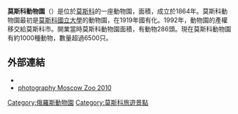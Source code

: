 {{Infobox zoo
|zoo_name=Moscow Zoo
|image=Moscow 05-2017 img25 Zoo main entrance.jpg
|image_caption=莫斯科動物園入口
|logo=
|logo_width=
|logo_caption=
|date_opened=1864<ref name="worldwalk"/>
|location=[[俄羅斯|俄羅斯]][[動物園|動物園]]
|coordinates={{Coord|55|45|43|N|37|34|38|E|region:RU_type:landmark|display=it}}
|area={{Convert|21.5|ha|abbr=on}}
|num_species=972
|num_animals=8270
|exhibits =
|members=
|website=http://moscowzoo.su/
}}
'''莫斯科動物園'''（{{lang-ru|Московский зоопарк}}）是位於[[莫斯科|莫斯科]]的一座動物園，面積{{Convert|21.5|ha|sing=on}}，成立於1864年。莫斯科動物園最初是[[莫斯科國立大學|莫斯科國立大學]]的動物園，在1919年國有化。1992年，動物園的產權移交給莫斯科市。開業當時莫斯科動物園面積{{Convert|10|ha}}，有動物286頭。現在莫斯科動物園有約1000種動物，數量超過6500只。

==外部連結==
{{Commons category-inline}}
*{{Official website|http://www.moscowzoo.ru/}}
*[https://web.archive.org/web/20130513215530/http://fragmentum.ru/animals/moscow-zoo-2010/ photography Moscow Zoo 2010]

[[Category:俄羅斯動物園|Category:俄羅斯動物園]]
[[Category:莫斯科旅遊景點|Category:莫斯科旅遊景點]]